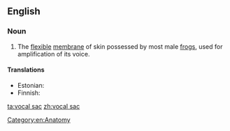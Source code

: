 ==English==
{{wikipedia}}

===Noun===
{{en-noun|head=[[vocal]] [[sac]]}}

# The [[flexible]] [[membrane]] of skin possessed by most male [[frog]]s, used for amplification of its voice. 

====Translations====
{{trans-top|flexible voice-amplifying membrane of male frog}}
* Estonian: {{t|et|häälepõis}}
* Finnish: {{t|fi|äänirakko}}
{{trans-mid}}
{{trans-bottom}}

[[Category:en:Anatomy]]

[[ta:vocal sac]]
[[zh:vocal sac]]